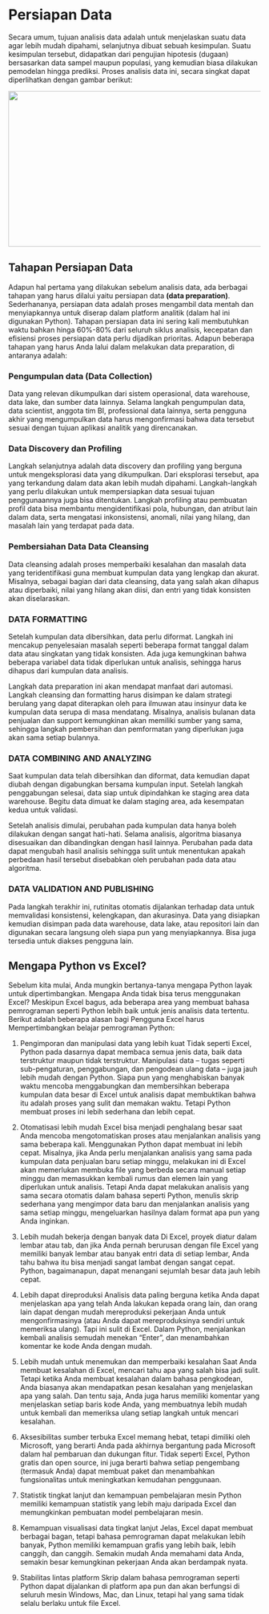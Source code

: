 # Persiapan Data

Secara umum, tujuan analisis data adalah untuk menjelaskan suatu data agar lebih mudah dipahami, selanjutnya dibuat sebuah kesimpulan. Suatu kesimpulan tersebut, didapatkan dari pengujian hipotesis (dugaan) bersasarkan data sampel maupun populasi, yang kemudian biasa dilakukan pemodelan hingga prediksi. Proses analisis data ini, secara singkat dapat diperlihatkan dengan gambar berikut:

<center>
<img src="https://github.com/sainzdata/Py_JNE/blob/main/images/Infografic-Data-Analytics-How-To-Process.gif?raw=true" width=800" height="310">
</center>

## Tahapan Persiapan Data

Adapun hal pertama yang dilakukan sebelum analisis data, ada berbagai tahapan yang harus dilalui yaitu persiapan data **(data preparation)**. Sederhananya, persiapan data adalah proses mengambil data mentah dan menyiapkannya untuk diserap dalam platform analitik (dalam hal ini digunakan Python). Tahapan persiapan data ini sering kali membutuhkan waktu bahkan hinga 60%-80% dari seluruh siklus analisis, kecepatan dan efisiensi proses persiapan data perlu dijadikan prioritas. Adapun beberapa tahapan yang harus Anda lalui dalam melakukan data preparation, di antaranya adalah:

### Pengumpulan data (Data Collection) 

Data yang relevan dikumpulkan dari sistem operasional, data warehouse, data lake, dan sumber data lainnya. Selama langkah pengumpulan data, data scientist, anggota tim BI, professional data lainnya, serta pengguna akhir yang mengumpulkan data harus mengonfirmasi bahwa data tersebut sesuai dengan tujuan aplikasi analitik yang direncanakan.


### Data Discovery dan Profiling 

Langkah selanjutnya adalah data discovery dan profiling yang berguna untuk mengeksplorasi data yang dikumpulkan. Dari eksplorasi tersebut, apa yang terkandung dalam data akan lebih mudah dipahami. Langkah-langkah yang perlu dilakukan untuk mempersiapkan data sesuai tujuan penggunaannya juga bisa ditentukan. Langkah profiling atau pembuatan profil data bisa membantu mengidentifikasi pola, hubungan, dan atribut lain dalam data, serta mengatasi inkonsistensi, anomali, nilai yang hilang, dan masalah lain yang terdapat pada data.


### Pembersiahan Data Data Cleansing

Data cleansing adalah proses memperbaiki kesalahan dan masalah data yang teridentifikasi guna membuat kumpulan data yang lengkap dan akurat. Misalnya, sebagai bagian dari data cleansing, data yang salah akan dihapus atau diperbaiki, nilai yang hilang akan diisi, dan entri yang tidak konsisten akan diselaraskan.

### DATA FORMATTING
Setelah kumpulan data dibersihkan, data perlu diformat. Langkah ini mencakup penyelesaian masalah seperti beberapa format tanggal dalam data atau singkatan yang tidak konsisten. Ada juga kemungkinan bahwa beberapa variabel data tidak diperlukan untuk analisis, sehingga harus dihapus dari kumpulan data analisis. 

Langkah data preparation ini akan mendapat manfaat dari automasi. Langkah cleansing dan formatting harus disimpan ke dalam strategi berulang yang dapat diterapkan oleh para ilmuwan atau insinyur data ke kumpulan data serupa di masa mendatang. Misalnya, analisis bulanan data penjualan dan support kemungkinan akan memiliki sumber yang sama, sehingga langkah pembersihan dan pemformatan yang diperlukan juga akan sama setiap bulannya.

###  DATA COMBINING AND ANALYZING
Saat kumpulan data telah dibersihkan dan diformat, data kemudian dapat diubah dengan digabungkan bersama kumpulan input. Setelah langkah penggabungan selesai, data siap untuk dipindahkan ke staging area data warehouse. Begitu data dimuat ke dalam staging area, ada kesempatan kedua untuk validasi.

Setelah analisis dimulai, perubahan pada kumpulan data hanya boleh dilakukan dengan sangat hati-hati. Selama analisis, algoritma biasanya disesuaikan dan dibandingkan dengan hasil lainnya. Perubahan pada data dapat mengubah hasil analisis sehingga sulit untuk menentukan apakah perbedaan hasil tersebut disebabkan oleh perubahan pada data atau algoritma.

### DATA VALIDATION AND PUBLISHING
Pada langkah terakhir ini, rutinitas otomatis dijalankan terhadap data untuk memvalidasi konsistensi, kelengkapan, dan akurasinya. Data yang disiapkan kemudian disimpan pada data warehouse, data lake, atau repositori lain dan digunakan secara langsung oleh siapa pun yang menyiapkannya. Bisa juga tersedia untuk diakses pengguna lain.

## Mengapa Python vs Excel?

Sebelum kita mulai, Anda mungkin bertanya-tanya mengapa Python layak untuk dipertimbangkan. Mengapa Anda tidak bisa terus menggunakan Excel? Meskipun Excel bagus, ada beberapa area yang membuat bahasa pemrograman seperti Python lebih baik untuk jenis analisis data tertentu. Berikut adalah beberapa alasan bagi Pengguna Excel harus Mempertimbangkan belajar pemrograman Python: 

1. Pengimporan dan manipulasi data yang lebih kuat
Tidak seperti Excel, Python pada dasarnya dapat membaca semua jenis data, baik data terstruktur maupun tidak terstruktur. Manipulasi data – tugas seperti sub-pengaturan, penggabungan, dan pengodean ulang data – juga jauh lebih mudah dengan Python. Siapa pun yang menghabiskan banyak waktu mencoba menggabungkan dan membersihkan beberapa kumpulan data besar di Excel untuk analisis dapat membuktikan bahwa itu adalah proses yang sulit dan memakan waktu. Tetapi Python membuat proses ini lebih sederhana dan lebih cepat.

2. Otomatisasi lebih mudah
Excel bisa menjadi penghalang besar saat Anda mencoba mengotomatiskan proses atau menjalankan analisis yang sama beberapa kali. Menggunakan Python dapat membuat ini lebih cepat. Misalnya, jika Anda perlu menjalankan analisis yang sama pada kumpulan data penjualan baru setiap minggu, melakukan ini di Excel akan memerlukan membuka file yang berbeda secara manual setiap minggu dan memasukkan kembali rumus dan elemen lain yang diperlukan untuk analisis. Tetapi Anda dapat melakukan analisis yang sama secara otomatis dalam bahasa seperti Python, menulis skrip sederhana yang mengimpor data baru dan menjalankan analisis yang sama setiap minggu, mengeluarkan hasilnya dalam format apa pun yang Anda inginkan.

3. Lebih mudah bekerja dengan banyak data
Di Excel, proyek diatur dalam lembar atau tab, dan jika Anda pernah berurusan dengan file Excel yang memiliki banyak lembar atau banyak entri data di setiap lembar, Anda tahu bahwa itu bisa menjadi sangat lambat dengan sangat cepat. Python, bagaimanapun, dapat menangani sejumlah besar data jauh lebih cepat.

4. Lebih dapat direproduksi
Analisis data paling berguna ketika Anda dapat menjelaskan apa yang telah Anda lakukan kepada orang lain, dan orang lain dapat dengan mudah mereproduksi pekerjaan Anda untuk mengonfirmasinya (atau Anda dapat mereproduksinya sendiri untuk memeriksa ulang). Tapi ini sulit di Excel. Dalam Python, menjalankan kembali analisis semudah menekan "Enter", dan menambahkan komentar ke kode Anda dengan mudah.

5. Lebih mudah untuk menemukan dan memperbaiki kesalahan
Saat Anda membuat kesalahan di Excel, mencari tahu apa yang salah bisa jadi sulit. Tetapi ketika Anda membuat kesalahan dalam bahasa pengkodean, Anda biasanya akan mendapatkan pesan kesalahan yang menjelaskan apa yang salah. Dan tentu saja, Anda juga harus memiliki komentar yang menjelaskan setiap baris kode Anda, yang membuatnya lebih mudah untuk kembali dan memeriksa ulang setiap langkah untuk mencari kesalahan.

6. Aksesibilitas sumber terbuka
Excel memang hebat, tetapi dimiliki oleh Microsoft, yang berarti Anda pada akhirnya bergantung pada Microsoft dalam hal pembaruan dan dukungan fitur. Tidak seperti Excel, Python gratis dan open source, ini juga berarti bahwa setiap pengembang (termasuk Anda) dapat membuat paket dan menambahkan fungsionalitas untuk meningkatkan kemudahan penggunaan.

7. Statistik tingkat lanjut dan kemampuan pembelajaran mesin
Python memiliki kemampuan statistik yang lebih maju daripada Excel dan memungkinkan pembuatan model pembelajaran mesin.

8. Kemampuan visualisasi data tingkat lanjut
Jelas, Excel dapat membuat berbagai bagan, tetapi bahasa pemrograman dapat melakukan lebih banyak, Python memiliki kemampuan grafis yang lebih baik, lebih canggih, dan canggih. Semakin mudah Anda memahami data Anda, semakin besar kemungkinan pekerjaan Anda akan berdampak nyata.

9. Stabilitas lintas platform
Skrip dalam bahasa pemrograman seperti Python dapat dijalankan di platform apa pun dan akan berfungsi di seluruh mesin Windows, Mac, dan Linux, tetapi hal yang sama tidak selalu berlaku untuk file Excel.

